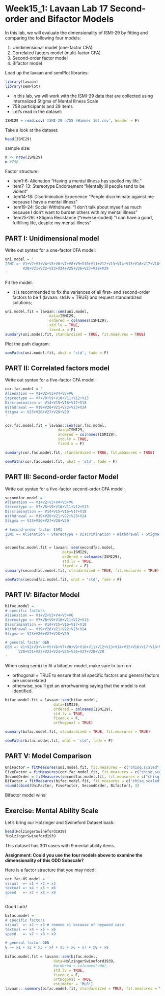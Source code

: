 # Week15_1: Lavaan Lab 17 Second-order and Bifactor Models

In this lab, we will evaluate the dimensionality of ISMI-29 by fitting and comparing the following four models:

1. Unidimensional model (one-factor CFA)
2. Correlated factors model (multi-factor CFA)
3. Second-order factor model
4. Bifactor model 

Load up the lavaan and semPlot libraries:

```r
library(lavaan)
library(semPlot)
```

+ In this lab, we will work with the ISMI-29 data that are collected using Internalized Stigma of Mental Illness Scale 
+ 758 participants and 29 items
+ Let's read in the dataset:

```r
ISMI29 = read.csv('ISMI-29 n758 (Hammer 16).csv', header = F)
```

Take a look at the dataset:

```r
head(ISMI29)
```

sample size:
```r
n <- nrow(ISMI29)
n #758
```

Factor structure: 

+ Item1-6: Alienation  “Having a mental illness has spoiled my life.”
+ Item7-13: Stereotype Endorsement  “Mentally ill people tend to be violent”
+ Item14-18: Discrimination Experience   “People discriminate against me because I have a mental illness”
+ Item19-24: Social Withdrawal   “I don’t talk about myself as much because I don’t want to burden others with my mental illness”
+ Item25-29: \*Stigma Resistance  (*reverse-coded) “I can have a good, fulfilling life, despite my mental illness”    

<!------------------------------>
## PART I: Unidimensional model
<!------------------------------>

Write out syntax for a one-factor CFA model: 

```r
uni.model = '
ISMI =~ V1+V2+V3+V4+V5+V6+V7+V8+V9+V10+V11+V12+V13+V14+V15+V16+V17+V18+V19+
        V20+V21+V22+V23+V24+V25+V26+V27+V28+V29
'
```

Fit the model:

+ It is recommended to fix the variances of all first- and second-order factors to be 1 (lavaan: std.lv = TRUE) and request standardized solutions;

```r
uni.model.fit = lavaan::sem(uni.model, 
                    data=ISMI29, 
                    ordered = colnames(ISMI29), 
                    std.lv = TRUE, 
                    fixed.x = F)
summary(uni.model.fit, standardized = TRUE, fit.measures = TRUE)
```

Plot the path diagram:

```r
semPaths(uni.model.fit, what = 'std', fade = F)
```

<!------------------------------>
## PART II: Correlated factors model
<!------------------------------>

Write out syntax for a five-factor CFA model: 

```r
cor.fac.model = '
Alienation =~ V1+V2+V3+V4+V5+V6
Stereotype =~ V7+V8+V9+V10+V11+V12+V13
Discrimination =~ V14+V15+V16+V17+V18
Withdrawal =~ V19+V20+V21+V22+V23+V24
Stigma =~ V25+V26+V27+V28+V29
'
```

```r
cor.fac.model.fit = lavaan::sem(cor.fac.model, 
                        data=ISMI29, 
                        ordered = colnames(ISMI29), 
                        std.lv = TRUE, 
                        fixed.x = F)

summary(cor.fac.model.fit, standardized = TRUE, fit.measures = TRUE)
```

```r
semPaths(cor.fac.model.fit, what = 'std', fade = F)
```


<!------------------------------>
## PART III: Second-order factor Model
<!------------------------------>

Write out syntax for a five-factor second-order CFA model: 

```r
secondfac.model = '
Alienation =~ V1+V2+V3+V4+V5+V6
Stereotype =~ V7+V8+V9+V10+V11+V12+V13
Discrimination =~ V14+V15+V16+V17+V18
Withdrawal =~ V19+V20+V21+V22+V23+V24
Stigma =~ V25+V26+V27+V28+V29

# Second-order factor ISMI
ISMI =~ Alienation + Stereotype + Discrimination + Withdrawal + Stigma
'
```

```r
secondfac.model.fit = lavaan::sem(secondfac.model, 
                          data=ISMI29, 
                          ordered = colnames(ISMI29), 
                          std.lv = TRUE, 
                          fixed.x = F)
summary(secondfac.model.fit, standardized = TRUE, fit.measures = TRUE)
```

```r
semPaths(secondfac.model.fit, what = 'std', fade = F)
```

<!------------------------------>
## PART IV: Bifactor Model
<!------------------------------>

```r
bifac.model = '
# specific factors
Alienation =~ V1+V2+V3+V4+V5+V6
Stereotype =~ V7+V8+V9+V10+V11+V12+V13
Discrimination =~ V14+V15+V16+V17+V18
Withdrawal =~ V19+V20+V21+V22+V23+V24
Stigma =~ V25+V26+V27+V28+V29

# general factor GEN
GEN =~ V1+V2+V3+V4+V5+V6+V7+V8+V9+V10+V11+V12+V13+V14+V15+V16+V17+V18+V19+
      V20+V21+V22+V23+V24+V25+V26+V27+V28+V29
'
```

When using sem() to fit a bifactor model, make sure to turn on 

+ orthogonal = TRUE to ensure that all specific factors and general factors are uncorrelated
+ otherwise, you'll get an error/warning saying that the model is not identified.

```r
bifac.model.fit = lavaan::sem(bifac.model, 
                      data=ISMI29, 
                      ordered = colnames(ISMI29), 
                      std.lv = TRUE, 
                      fixed.x = F,
                      orthogonal = TRUE)
```

```r
summary(bifac.model.fit, standardized = TRUE, fit.measures = TRUE)
```

```r
semPaths(bifac.model.fit, what = 'std', fade = F)
```


<!------------------------------>
## PART V: Model Comparison 
<!------------------------------>

```r
UniFactor = fitMeasures(uni.model.fit, fit.measures = c("chisq.scaled", "df.scaled", "pvalue.scaled", "rmsea.scaled", "rmsea.ci.lower.scaled", "rmsea.ci.upper.scaled", "cfi.scaled", "tli.scaled", "srmr_bentler"))
FiveFactor = fitMeasures(cor.fac.model.fit, fit.measures = c("chisq.scaled", "df.scaled", "pvalue.scaled", "rmsea.scaled", "rmsea.ci.lower.scaled", "rmsea.ci.upper.scaled", "cfi.scaled", "tli.scaled", "srmr_bentler"))
SecondOrder = fitMeasures(secondfac.model.fit, fit.measures = c("chisq.scaled", "df.scaled", "pvalue.scaled", "rmsea.scaled", "rmsea.ci.lower.scaled", "rmsea.ci.upper.scaled", "cfi.scaled", "tli.scaled", "srmr_bentler"))
Bifactor = fitMeasures(bifac.model.fit, fit.measures = c("chisq.scaled", "df.scaled", "pvalue.scaled", "rmsea.scaled", "rmsea.ci.lower.scaled", "rmsea.ci.upper.scaled", "cfi.scaled", "tli.scaled", "srmr_bentler"))
round(cbind(UniFactor, FiveFactor, SecondOrder, Bifactor), 3)
```

Bifactor model wins!


<!------------------------------>
## Exercise: Mental Ability Scale
<!------------------------------>

Let's bring our Holzinger and Swineford Dataset back: 

```r
head(HolzingerSwineford1939)
?HolzingerSwineford1939
```

This dataset has 301 cases with 9 mental ability items.

**Assignment: Could you use the four models above to examine the dimensionality of this ODD Subscale?**

Here is a factor structure that you may need: 

```r
cor.fac.HS.model = '
visual  =~ x1 + x2 + x3
textual =~ x4 + x5 + x6
speed   =~ x7 + x8 + x9
'
```

Good luck!

```r
bifac.model = '
# specific factors
visual  =~ x2 + x3 # remove x1 because of heywood case
textual =~ x4 + x5 + x6
speed   =~ x7 + x8 + x9

# general factor GEN
G =~ x1 + x2 + x3 + x4 + x5 + x6 + x7 + x8 + x9
'
bifac.model.fit = lavaan::sem(bifac.model, 
                      data=HolzingerSwineford1939, 
                      #ordered = colnames(odd), 
                      std.lv = TRUE, 
                      fixed.x = F,
                      orthogonal = TRUE,
                      estimator = 'MLR')
lavaan:::summary(bifac.model.fit, standardized = TRUE, fit.measures = TRUE)
```


